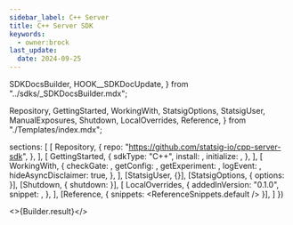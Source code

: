 ```yaml
---
sidebar_label: C++ Server
title: C++ Server SDK
keywords:
  - owner:brock
last_update:
  date: 2024-09-25
---
```


  SDKDocsBuilder,
  HOOK__SDKDocUpdate,
} from "../sdks/_SDKDocsBuilder.mdx";

  Repository,
  GettingStarted,
  WorkingWith,
  StatsigOptions,
  StatsigUser,
  ManualExposures,
  Shutdown,
  LocalOverrides,
  Reference,
} from "./Templates/index.mdx";


  sections: [
    [
      Repository,
      {
        repo: "https://github.com/statsig-io/cpp-server-sdk",
      },
    ],
    [
      GettingStarted,
      {
        sdkType: "C++",
        install: <Install />,
        initialize: <Initialize />,
      },
    ],
    [
      WorkingWith,
      {
        checkGate: <CheckGate />,
        getConfig: <GetConfig />,
        getExperiment: <GetExperiment />,
        logEvent: <LogEvent />,
        hideAsyncDisclaimer: true,
      },
    ],
    [StatsigUser, {}],
    [StatsigOptions, { options: <Options /> }],
    [Shutdown, { shutdown: <ShutdownSnippet /> }],
    [
      LocalOverrides,
      {
        addedInVersion: "0.1.0",
        snippet: <OverridesSnippet />,
      },
    ],
    [Reference, { snippets: <ReferenceSnippets.default /> }],
  ]
})


<>{Builder.result}</>

